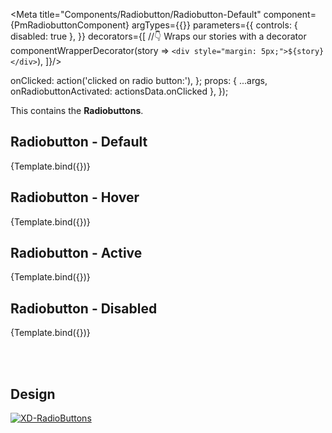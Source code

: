 
<Meta title="Components/Radiobutton/Radiobutton-Default" component={PmRadiobuttonComponent} argTypes={{}} parameters={{
  controls: { disabled: true },
}} decorators={[
  //👇 Wraps our stories with a decorator
  componentWrapperDecorator(story => `<div style="margin: 5px;">${story}</div>`),
]}/>

<Description of={PmRadiobuttonComponent} />
<Description markdown={`# Radiobutton`}/>

  onClicked: action('clicked on radio button:'),
};
  props: {
    ...args,
    onRadiobuttonActivated: actionsData.onClicked
  },
});



This contains the **Radiobuttons**.

## Radiobutton - Default

<Canvas withToolbar isColumn>
  <Story name="Default" args={{
      hovered: false,
      state: false,
      disabled: false
    }}>
    {Template.bind({})}
  </Story>
</Canvas>

## Radiobutton - Hover

<Canvas withToolbar isColumn>
  <Story name="Hover" args={{
      hovered: true,
      state: false,
      disabled: false
    }}>
    {Template.bind({})}
  </Story>
</Canvas>

## Radiobutton - Active

<Canvas withToolbar isColumn>
  <Story name="Active" args={{
      hovered: false,
      state: true,
      disabled: false
    }}>
    {Template.bind({})}
  </Story>
</Canvas>

## Radiobutton - Disabled

<Canvas withToolbar isColumn>
  <Story name="Disabled" args={{
      hovered: false,
      state: false,
      disabled: true
    }}>
    {Template.bind({})}
  </Story>
</Canvas>

<br/><br/>

## Design

[![XD-RadioButtons](https://img.shields.io/badge/-RadioButtons-%235c5c5c?logo=adobexd&labelColor=450034)](https://xd.adobe.com/view/aec6f38b-76a2-4b58-b371-63fac4c7e2fe-fb95/screen/2707f942-aa85-412a-ab85-d777aae10b64/)
